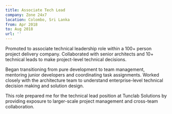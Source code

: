 ```yaml
---
title: Associate Tech Lead
company: Zone 24x7
location: Colombo, Sri Lanka
from: Apr 2018
to: Aug 2018
url: ''
---
```


Promoted to associate technical leadership role within a 100+ person project delivery company.
Collaborated with senior architects and 10+ technical leads to make project-level technical decisions.

Began transitioning from pure development to team management, mentoring junior developers and coordinating task
assignments. Worked closely with the architecture team to understand enterprise-level technical decision making and
solution design.

This role prepared me for the technical lead position at Tunclab Solutions by providing exposure to larger-scale project
management and cross-team collaboration.
